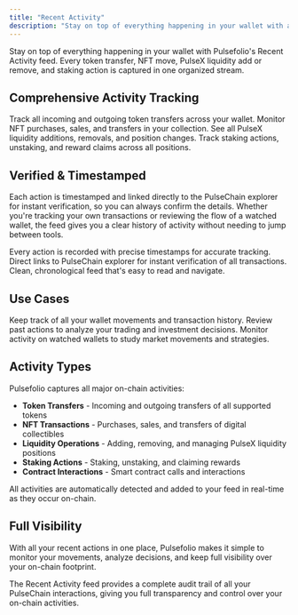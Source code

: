 ```yaml
---
title: "Recent Activity"
description: "Stay on top of everything happening in your wallet with a comprehensive activity feed of all on-chain actions"
---
```



Stay on top of everything happening in your wallet with Pulsefolio's Recent Activity feed. Every token transfer, NFT move, PulseX liquidity add or remove, and staking action is captured in one organized stream.

## Comprehensive Activity Tracking

<Columns cols={2}>
  <Card
    title="Token Transfers"
    icon="arrows-rotate"
  >
    Track all incoming and outgoing token transfers across your wallet.
  </Card>
  <Card
    title="NFT Movements"
    icon="image"
  >
    Monitor NFT purchases, sales, and transfers in your collection.
  </Card>
  <Card
    title="Liquidity Actions"
    icon="layer-group"
  >
    See all PulseX liquidity additions, removals, and position changes.
  </Card>
  <Card
    title="Staking Activity"
    icon="lock"
  >
    Track staking actions, unstaking, and reward claims across all positions.
  </Card>
</Columns>

## Verified & Timestamped

Each action is timestamped and linked directly to the PulseChain explorer for instant verification, so you can always confirm the details. Whether you're tracking your own transactions or reviewing the flow of a watched wallet, the feed gives you a clear history of activity without needing to jump between tools.

<Columns cols={3}>
  <Card
    title="Real-time Timestamps"
    icon="clock"
  >
    Every action is recorded with precise timestamps for accurate tracking.
  </Card>
  <Card
    title="Explorer Links"
    icon="link"
  >
    Direct links to PulseChain explorer for instant verification of all transactions.
  </Card>
  <Card
    title="Organized Stream"
    icon="list"
  >
    Clean, chronological feed that's easy to read and navigate.
  </Card>
</Columns>

## Use Cases

<Columns cols={3}>
  <Card
    title="Transaction Monitoring"
    icon="eye"
  >
    Keep track of all your wallet movements and transaction history.
  </Card>
  <Card
    title="Decision Analysis"
    icon="chart-line"
  >
    Review past actions to analyze your trading and investment decisions.
  </Card>
  <Card
    title="Wallet Watching"
    icon="eye"
  >
    Monitor activity on watched wallets to study market movements and strategies.
  </Card>
</Columns>

## Activity Types

Pulsefolio captures all major on-chain activities:

- **Token Transfers** - Incoming and outgoing transfers of all supported tokens
- **NFT Transactions** - Purchases, sales, and transfers of digital collectibles
- **Liquidity Operations** - Adding, removing, and managing PulseX liquidity positions
- **Staking Actions** - Staking, unstaking, and claiming rewards
- **Contract Interactions** - Smart contract calls and interactions

<Info>
  All activities are automatically detected and added to your feed in real-time as they occur on-chain.
</Info>

## Full Visibility

With all your recent actions in one place, Pulsefolio makes it simple to monitor your movements, analyze decisions, and keep full visibility over your on-chain footprint.

<Note>
  The Recent Activity feed provides a complete audit trail of all your PulseChain interactions, giving you full transparency and control over your on-chain activities.
</Note>

